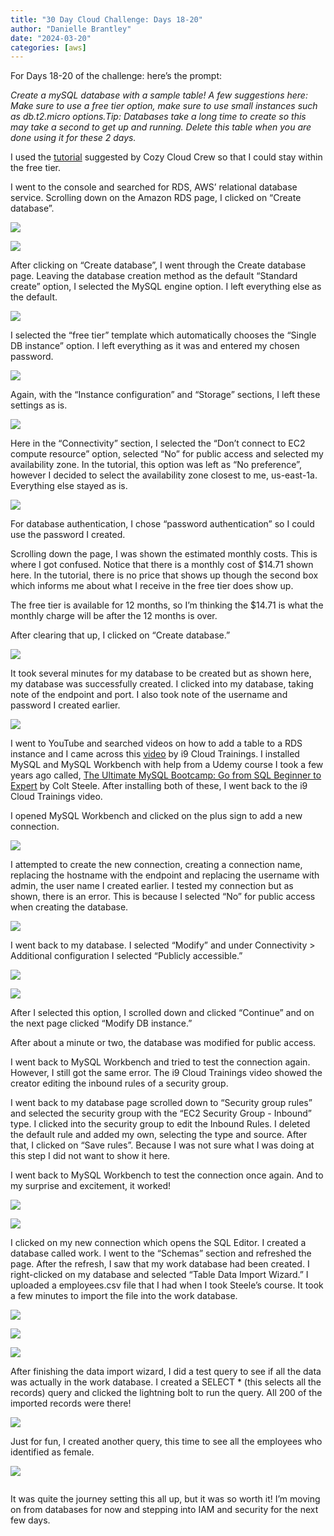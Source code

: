 ```yaml
---
title: "30 Day Cloud Challenge: Days 18-20"
author: "Danielle Brantley"
date: "2024-03-20"
categories: [aws]
---
```


For Days 18-20 of the challenge: here's the prompt:

*Create a mySQL database with a sample table! A few suggestions here: Make sure to use a free tier option, make sure to use small instances such as db.t2.micro options.Tip: Databases take a long time to create so this may take a second to get up and running. Delete this table when you are done using it for these 2 days.*

I used the [tutorial](https://www.youtube.com/watch?v=KVKDT1cmYLs){target="_blank"} suggested by Cozy Cloud Crew so that I could stay within the free tier.

I went to the console and searched for RDS, AWS' relational database service. Scrolling down on the Amazon RDS page, I clicked on "Create database".

![](images/search_for_rds.png)

![](images/create_database.png)

After clicking on "Create database", I went through the Create database page. Leaving the database creation method as the default "Standard create" option, I selected the MySQL engine option. I left everything else as the default.

![](images/step1.png)

I selected the "free tier" template which automatically chooses the "Single DB instance" option. I left everything as it was and entered my chosen password.

![](images/step2.png)

Again, with the "Instance configuration" and "Storage" sections, I left these settings as is.

![](images/step3.png)

Here in the "Connectivity" section, I selected the "Don't connect to EC2 compute resource" option, selected "No" for public access and selected my availability zone. In the tutorial, this option was left as "No preference", however I decided to select the availability zone closest to me, us-east-1a. Everything else stayed as is.

![](images/step4.png)

For database authentication, I chose "password authentication" so I could use the password I created.

Scrolling down the page, I was shown the estimated monthly costs. This is where I got confused. Notice that there is a monthly cost of \$14.71 shown here. In the tutorial, there is no price that shows up though the second box which informs me about what I receive in the free tier does show up.

The free tier is available for 12 months, so I'm thinking the \$14.71 is what the monthly charge will be after the 12 months is over.

After clearing that up, I clicked on "Create database."

![](images/step5.png)

It took several minutes for my database to be created but as shown here, my database was successfully created. I clicked into my database, taking note of the endpoint and port. I also took note of the username and password I created earlier.

![](images/complete_creation_database.png)

I went to YouTube and searched videos on how to add a table to a RDS instance and I came across this [video](https://www.youtube.com/watch?v=bC-G4OcLr5g){target="_blank"} by i9 Cloud Trainings. I installed MySQL and MySQL Workbench with help from a Udemy course I took a few years ago called, [The Ultimate MySQL Bootcamp: Go from SQL Beginner to Expert](https://www.udemy.com/course/the-ultimate-mysql-bootcamp-go-from-sql-beginner-to-expert/){target="_blank"} by Colt Steele. After installing both of these, I went back to the i9 Cloud Trainings video.

I opened MySQL Workbench and clicked on the plus sign to add a new connection.

![](images/new_connection.png)

I attempted to create the new connection, creating a connection name, replacing the hostname with the endpoint and replacing the username with admin, the user name I created earlier. I tested my connection but as shown, there is an error. This is because I selected "No" for public access when creating the database.

![](images/connection_error.png)

I went back to my database. I selected "Modify" and under Connectivity \> Additional configuration I selected "Publicly accessible."

![](images/modify_database.png)

![](images/modify_database_2.png)

After I selected this option, I scrolled down and clicked "Continue" and on the next page clicked "Modify DB instance."

After about a minute or two, the database was modified for public access.

I went back to MySQL Workbench and tried to test the connection again. However, I still got the same error. The i9 Cloud Trainings video showed the creator editing the inbound rules of a security group.

I went back to my database page scrolled down to "Security group rules" and selected the security group with the "EC2 Security Group - Inbound" type. I clicked into the security group to edit the Inbound Rules. I deleted the default rule and added my own, selecting the type and source. After that, I clicked on "Save rules". Because I was not sure what I was doing at this step I did not want to show it here.

I went back to MySQL Workbench to test the connection once again. And to my surprise and excitement, it worked!

![](images/attempted_connection.png)

![](images/successful_connection.png)

I clicked on my new connection which opens the SQL Editor. I created a database called work. I went to the "Schemas" section and refreshed the page. After the refresh, I saw that my work database had been created. I right-clicked on my database and selected "Table Data Import Wizard." I uploaded a employees.csv file that I had when I took Steele's course. It took a few minutes to import the file into the work database.

![](images/created_mysql_database.png)

![](images/import_wizard.png)

![](images/finish_wizard.png)

After finishing the data import wizard, I did a test query to see if all the data was actually in the work database. I created a SELECT \* (this selects all the records) query and clicked the lightning bolt to run the query. All 200 of the imported records were there!

![](images/test.png)

Just for fun, I created another query, this time to see all the employees who identified as female.

![](images/test2.png)

![]()

It was quite the journey setting this all up, but it was so worth it! I'm moving on from databases for now and stepping into IAM and security for the next few days.
